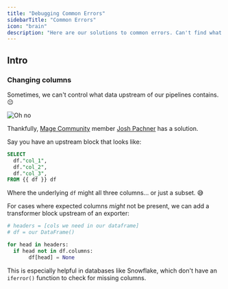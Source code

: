 ```yaml
---
title: "Debugging Common Errors"
sidebarTitle: "Common Errors"
icon: "brain"
description: "Here are our solutions to common errors. Can't find what you're looking for? Share it with the [Mage Community](https://join.slack.com/t/mageai/shared_invite/zt-1adn34w4m-t~TcnPTlo3~5~d_0raOp6A) or open a PR to get started!"
---
```

## Intro


### Changing columns

Sometimes, we can't control what data upstream of our pipelines contains. 😔

<Frame><img alt="Oh no" src="https://media0.giphy.com/media/t1RCtCTlFUhby/200w.gif" /></Frame>

Thankfully, [Mage Community](https://join.slack.com/t/mageai/shared_invite/zt-1adn34w4m-t~TcnPTlo3~5~d_0raOp6A) member [Josh Pachner](https://mageai.slack.com/team/U05B9DLK0N7) has a solution. 

Say you have an upstream block that looks like:

```SQL
SELECT 
  df."col_1",
  df."col_2",
  df."col_3",
FROM {{ df }} df
```

Where the underlying `df` might all three columns... or just a subset. 😅

For cases where expected columns _might_ not be present, we can add a transformer block upstream of an exporter:

```python
# headers = [cols we need in our dataframe]
# df = our DataFrame()

for head in headers:
  if head not in df.columns:
       df[head] = None
```
This is especially helpful in databases like Snowflake, which don't have an `iferror()` function to check for missing columns.

